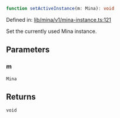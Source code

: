 ```ts
function setActiveInstance(m: Mina): void
```

Defined in: [lib/mina/v1/mina-instance.ts:121](https://github.com/o1-labs/o1js/blob/df1ff77af12d7cbbed4a6167f02815fad4f0dceb/src/lib/mina/v1/mina-instance.ts#L121)

Set the currently used Mina instance.

## Parameters

### m

`Mina`

## Returns

`void`
